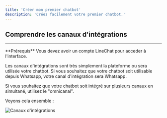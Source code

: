 ```yaml
---
title: 'Créer mon premier chatbot'
description: 'Créez facilement votre premier chatbot.'
---
```

## Comprendre les canaux d'intégrations
---
<Info>
  **Prérequis** Vous devez avoir un compte LineChat pour acceder à l'interface.
</Info>

Les canaux d'intégrations sont très simplement la plateforme ou sera utilisée votre chatbot. Si vous souhaitez que votre chatbot soit utilisable depuis Whatsapp, votre canal d'intégration sera Whatsapp.

Si vous souhaitez que votre chatbot soit intégré sur plusieurs canaux en simultané, utilisez le "omnicanal".

Voyons cela ensemble :

<img
  className="block dark:hidden"
  src="/images/interface.png"
  alt="Canaux d'intégrations"
/>